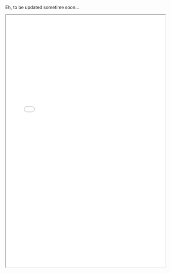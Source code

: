 
Eh, to be updated sometime soon...

<iframe src="cv.pdf" width="100%" height="800" title="Curriculum Vitae"></iframe>